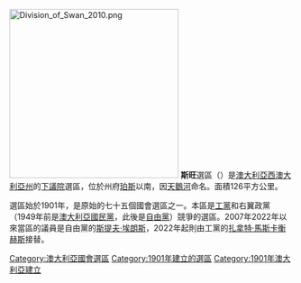 [[File:Division_of_Swan_2010.png|300px]]
'''斯旺'''選區（{{lang-en|Division of Swan}}）是[[澳大利亞|澳大利亞]][[西澳大利亞州|西澳大利亞州]]的[[澳大利亞下議院|下議院]]選區，位於州府[[珀斯|珀斯]]以南，因[[天鵝河_(西澳洲州)|天鵝河]]命名。面積126平方公里。

選區始於1901年，是原始的七十五個國會選區之一。本區是[[澳大利亞工黨|工黨]]和右翼政黨（1949年前是[[澳大利亞國民黨|澳大利亞國民黨]]，此後是[[澳大利亞自由黨|自由黨]]）競爭的選區。2007年2022年以來當區的議員是自由黨的[[斯提夫·埃朗斯|斯提夫·埃朗斯]]，2022年起則由工黨的[[扎拿特·馬斯卡衡赫斯|扎拿特·馬斯卡衡赫斯]]接替。

{{DEFAULTSORT:Swan}}
[[Category:澳大利亞國會選區|Category:澳大利亞國會選區]]
[[Category:1901年建立的選區|Category:1901年建立的選區]]
[[Category:1901年澳大利亞建立|Category:1901年澳大利亞建立]]